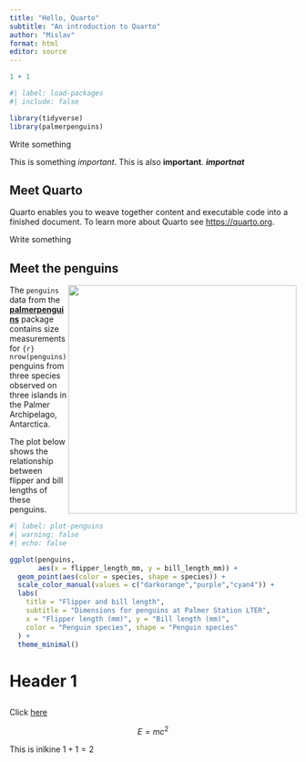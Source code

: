 ```yaml
---
title: "Hello, Quarto"
subtitle: "An introduction to Quarto"
author: "Mislav"
format: html
editor: source
---
```


``` r
1 + 1
```

```r
#| label: load-packages
#| include: false

library(tidyverse)
library(palmerpenguins)
```

Write something

This is something *important*. This is also **important**. ***importnat***

## Meet Quarto

Quarto enables you to weave together content and executable code into a finished document. To learn more about Quarto see <https://quarto.org>.

Write something

## Meet the penguins

![](https://raw.githubusercontent.com/quarto-dev/quarto-web/main/docs/get-started/hello/rstudio/lter_penguins.png){style="float:right;" fig-alt="Illustration of three species of Palmer Archipelago penguins: Chinstrap, Gentoo, and Adelie. Artwork by @allison_horst." width="401"}

The `penguins` data from the [**palmerpenguins**](https://allisonhorst.github.io/palmerpenguins "palmerpenguins R package") package contains size measurements for `{r} nrow(penguins)` penguins from three species observed on three islands in the Palmer Archipelago, Antarctica.

The plot below shows the relationship between flipper and bill lengths of these penguins.

```r
#| label: plot-penguins
#| warning: false
#| echo: false

ggplot(penguins, 
       aes(x = flipper_length_mm, y = bill_length_mm)) +
  geom_point(aes(color = species, shape = species)) +
  scale_color_manual(values = c("darkorange","purple","cyan4")) +
  labs(
    title = "Flipper and bill length",
    subtitle = "Dimensions for penguins at Palmer Station LTER",
    x = "Flipper length (mm)", y = "Bill length (mm)",
    color = "Penguin species", shape = "Penguin species"
  ) +
  theme_minimal()
```

# Header 1

## 

Click [here](https://quarto.org/docs/authoring/markdown-basics.html#equations){target="blank_"}

$$E = mc^{2}$$

This is inlkine $1+1=2$
